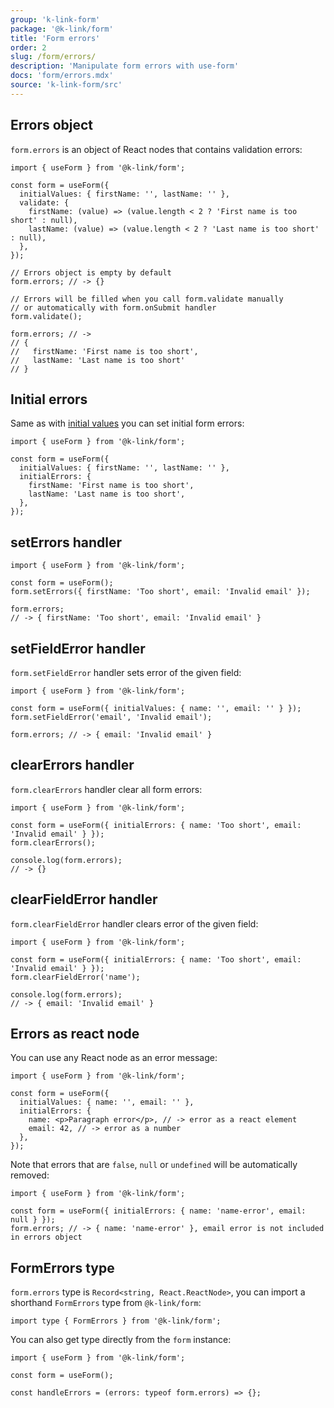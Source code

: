 ```yaml
---
group: 'k-link-form'
package: '@k-link/form'
title: 'Form errors'
order: 2
slug: /form/errors/
description: 'Manipulate form errors with use-form'
docs: 'form/errors.mdx'
source: 'k-link-form/src'
---
```



## Errors object

`form.errors` is an object of React nodes that contains validation errors:

```tsx
import { useForm } from '@k-link/form';

const form = useForm({
  initialValues: { firstName: '', lastName: '' },
  validate: {
    firstName: (value) => (value.length < 2 ? 'First name is too short' : null),
    lastName: (value) => (value.length < 2 ? 'Last name is too short' : null),
  },
});

// Errors object is empty by default
form.errors; // -> {}

// Errors will be filled when you call form.validate manually
// or automatically with form.onSubmit handler
form.validate();

form.errors; // ->
// {
//   firstName: 'First name is too short',
//   lastName: 'Last name is too short'
// }
```

## Initial errors

Same as with [initial values](/form/values/) you can set initial form errors:

```tsx
import { useForm } from '@k-link/form';

const form = useForm({
  initialValues: { firstName: '', lastName: '' },
  initialErrors: {
    firstName: 'First name is too short',
    lastName: 'Last name is too short',
  },
});
```

## setErrors handler

```tsx
import { useForm } from '@k-link/form';

const form = useForm();
form.setErrors({ firstName: 'Too short', email: 'Invalid email' });

form.errors;
// -> { firstName: 'Too short', email: 'Invalid email' }
```

## setFieldError handler

`form.setFieldError` handler sets error of the given field:

```tsx
import { useForm } from '@k-link/form';

const form = useForm({ initialValues: { name: '', email: '' } });
form.setFieldError('email', 'Invalid email');

form.errors; // -> { email: 'Invalid email' }
```

## clearErrors handler

`form.clearErrors` handler clear all form errors:

```tsx
import { useForm } from '@k-link/form';

const form = useForm({ initialErrors: { name: 'Too short', email: 'Invalid email' } });
form.clearErrors();

console.log(form.errors);
// -> {}
```

## clearFieldError handler

`form.clearFieldError` handler clears error of the given field:

```tsx
import { useForm } from '@k-link/form';

const form = useForm({ initialErrors: { name: 'Too short', email: 'Invalid email' } });
form.clearFieldError('name');

console.log(form.errors);
// -> { email: 'Invalid email' }
```

## Errors as react node

You can use any React node as an error message:

```tsx
import { useForm } from '@k-link/form';

const form = useForm({
  initialValues: { name: '', email: '' },
  initialErrors: {
    name: <p>Paragraph error</p>, // -> error as a react element
    email: 42, // -> error as a number
  },
});
```

Note that errors that are `false`, `null` or `undefined` will be automatically removed:

```tsx
import { useForm } from '@k-link/form';

const form = useForm({ initialErrors: { name: 'name-error', email: null } });
form.errors; // -> { name: 'name-error' }, email error is not included in errors object
```

## FormErrors type

`form.errors` type is `Record<string, React.ReactNode>`, you can import a shorthand `FormErrors` type from `@k-link/form`:

```tsx
import type { FormErrors } from '@k-link/form';
```

You can also get type directly from the `form` instance:

```tsx
import { useForm } from '@k-link/form';

const form = useForm();

const handleErrors = (errors: typeof form.errors) => {};
```
